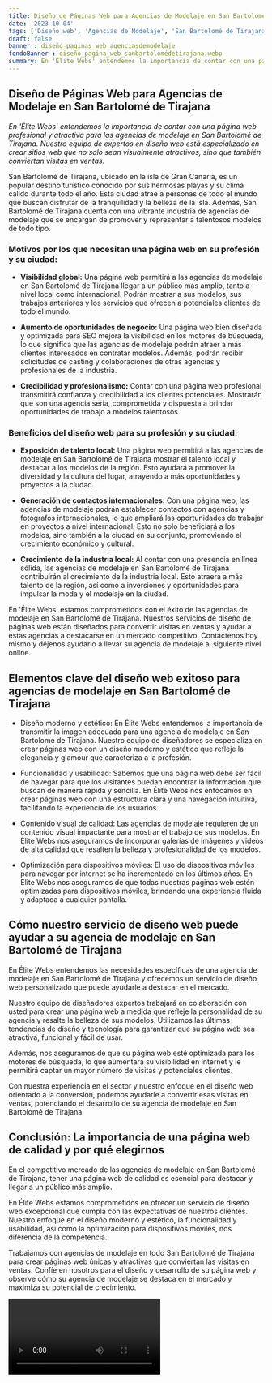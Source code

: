 ```yaml
---
title: Diseño de Páginas Web para Agencias de Modelaje en San Bartolomé de Tirajana
date: '2023-10-04'
tags: ['Diseño web', 'Agencias de Modelaje', 'San Bartolomé de Tirajana']
draft: false
banner : diseño_paginas_web_agenciasdemodelaje
fondoBanner : diseño_pagina_web_sanbartolomédetirajana.webp
summary: En 'Élite Webs' entendemos la importancia de contar con una página web profesional y atractiva para las agencias de modelaje en San Bartolomé de Tirajana. Nuestro equipo de expertos en diseño web está especializado en crear sitios web que no solo sean visualmente atractivos, sino que también conviertan visitas en ventas.
---
```


## Diseño de Páginas Web para Agencias de Modelaje en San Bartolomé de Tirajana

*En 'Élite Webs' entendemos la importancia de contar con una página web profesional y atractiva para las agencias de modelaje en San Bartolomé de Tirajana. Nuestro equipo de expertos en diseño web está especializado en crear sitios web que no solo sean visualmente atractivos, sino que también conviertan visitas en ventas.*

San Bartolomé de Tirajana, ubicado en la isla de Gran Canaria, es un popular destino turístico conocido por sus hermosas playas y su clima cálido durante todo el año. Esta ciudad atrae a personas de todo el mundo que buscan disfrutar de la tranquilidad y la belleza de la isla. Además, San Bartolomé de Tirajana cuenta con una vibrante industria de agencias de modelaje que se encargan de promover y representar a talentosos modelos de todo tipo.

### Motivos por los que necesitan una página web en su profesión y su ciudad:

- **Visibilidad global:** Una página web permitirá a las agencias de modelaje en San Bartolomé de Tirajana llegar a un público más amplio, tanto a nivel local como internacional. Podrán mostrar a sus modelos, sus trabajos anteriores y los servicios que ofrecen a potenciales clientes de todo el mundo.

- **Aumento de oportunidades de negocio:** Una página web bien diseñada y optimizada para SEO mejora la visibilidad en los motores de búsqueda, lo que significa que las agencias de modelaje podrán atraer a más clientes interesados en contratar modelos. Además, podrán recibir solicitudes de casting y colaboraciones de otras agencias y profesionales de la industria.

- **Credibilidad y profesionalismo:** Contar con una página web profesional transmitirá confianza y credibilidad a los clientes potenciales. Mostrarán que son una agencia seria, comprometida y dispuesta a brindar oportunidades de trabajo a modelos talentosos.

### Beneficios del diseño web para su profesión y su ciudad:

- **Exposición de talento local:** Una página web permitirá a las agencias de modelaje en San Bartolomé de Tirajana mostrar el talento local y destacar a los modelos de la región. Esto ayudará a promover la diversidad y la cultura del lugar, atrayendo a más oportunidades y proyectos a la ciudad.

- **Generación de contactos internacionales:** Con una página web, las agencias de modelaje podrán establecer contactos con agencias y fotógrafos internacionales, lo que ampliará las oportunidades de trabajar en proyectos a nivel internacional. Esto no solo beneficiará a los modelos, sino también a la ciudad en su conjunto, promoviendo el crecimiento económico y cultural.

- **Crecimiento de la industria local:** Al contar con una presencia en línea sólida, las agencias de modelaje en San Bartolomé de Tirajana contribuirán al crecimiento de la industria local. Esto atraerá a más talento de la región, así como a inversiones y oportunidades para impulsar la moda y el modelaje en la ciudad.

En 'Élite Webs' estamos comprometidos con el éxito de las agencias de modelaje en San Bartolomé de Tirajana. Nuestros servicios de diseño de páginas web están diseñados para convertir visitas en ventas y ayudar a estas agencias a destacarse en un mercado competitivo. Contáctenos hoy mismo y déjenos ayudarlo a llevar su agencia de modelaje al siguiente nivel online.

<GifSeo />

<Cta />

## Elementos clave del diseño web exitoso para agencias de modelaje en San Bartolomé de Tirajana

- Diseño moderno y estético: En Élite Webs entendemos la importancia de transmitir la imagen adecuada para una agencia de modelaje en San Bartolomé de Tirajana. Nuestro equipo de diseñadores se especializa en crear páginas web con un diseño moderno y estético que refleje la elegancia y glamour que caracteriza a la profesión.

- Funcionalidad y usabilidad: Sabemos que una página web debe ser fácil de navegar para que los visitantes puedan encontrar la información que buscan de manera rápida y sencilla. En Élite Webs nos enfocamos en crear páginas web con una estructura clara y una navegación intuitiva, facilitando la experiencia de los usuarios.

- Contenido visual de calidad: Las agencias de modelaje requieren de un contenido visual impactante para mostrar el trabajo de sus modelos. En Élite Webs nos aseguramos de incorporar galerías de imágenes y videos de alta calidad que resalten la belleza y profesionalidad de los modelos.

- Optimización para dispositivos móviles: El uso de dispositivos móviles para navegar por internet se ha incrementado en los últimos años. En Élite Webs nos aseguramos de que todas nuestras páginas web estén optimizadas para dispositivos móviles, brindando una experiencia fluida y adaptada a cualquier pantalla.

## Cómo nuestro servicio de diseño web puede ayudar a su agencia de modelaje en San Bartolomé de Tirajana

En Élite Webs entendemos las necesidades específicas de una agencia de modelaje en San Bartolomé de Tirajana y ofrecemos un servicio de diseño web personalizado que puede ayudarle a destacar en el mercado. 

Nuestro equipo de diseñadores expertos trabajará en colaboración con usted para crear una página web a medida que refleje la personalidad de su agencia y resalte la belleza de sus modelos. Utilizamos las últimas tendencias de diseño y tecnología para garantizar que su página web sea atractiva, funcional y fácil de usar.

Además, nos aseguramos de que su página web esté optimizada para los motores de búsqueda, lo que aumentará su visibilidad en internet y le permitirá captar un mayor número de visitas y potenciales clientes. 

Con nuestra experiencia en el sector y nuestro enfoque en el diseño web orientado a la conversión, podemos ayudarle a convertir esas visitas en ventas, potenciando el desarrollo de su agencia de modelaje en San Bartolomé de Tirajana.

## Conclusión: La importancia de una página web de calidad y por qué elegirnos

En el competitivo mercado de las agencias de modelaje en San Bartolomé de Tirajana, tener una página web de calidad es esencial para destacar y llegar a un público más amplio. 

En Élite Webs estamos comprometidos en ofrecer un servicio de diseño web excepcional que cumpla con las expectativas de nuestros clientes. Nuestro enfoque en el diseño moderno y estético, la funcionalidad y usabilidad, así como la optimización para dispositivos móviles, nos diferencia de la competencia.

Trabajamos con agencias de modelaje en todo San Bartolomé de Tirajana para crear páginas web únicas y atractivas que conviertan las visitas en ventas. Confíe en nosotros para el diseño y desarrollo de su página web y observe cómo su agencia de modelaje se destaca en el mercado y maximiza su potencial de crecimiento.

<Video />

<CtaBot job='Agencias de Modelaje' city='San Bartolomé de Tirajana'/>

<Gmaps query='San Bartolomé de Tirajana+españa+maps' />